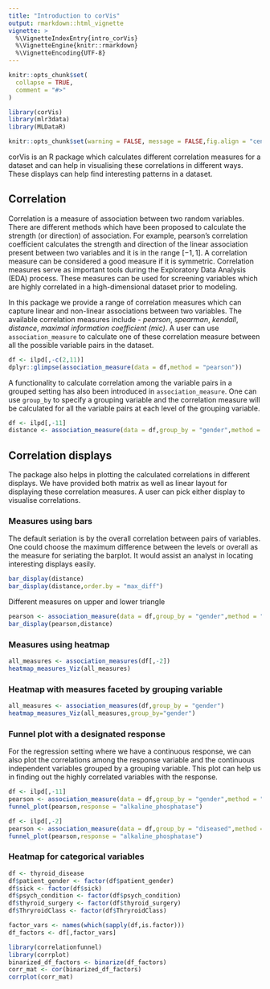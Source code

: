 ```yaml
---
title: "Introduction to corVis"
output: rmarkdown::html_vignette
vignette: >
  %\VignetteIndexEntry{intro_corVis}
  %\VignetteEngine{knitr::rmarkdown}
  %\VignetteEncoding{UTF-8}
---
```


```r
knitr::opts_chunk$set(
  collapse = TRUE,
  comment = "#>"
)
```

```r
library(corVis)
library(mlr3data)
library(MLDataR)
```


```r
knitr::opts_chunk$set(warning = FALSE, message = FALSE,fig.align = "center",fig.height = 10,fig.width = 10)
```

corVis is an R package which calculates different correlation measures for a dataset and can help in visualising these correlations in different ways. These displays can help find interesting patterns in a dataset.

## Correlation

Correlation is a measure of association between two random variables. There are different methods which have been proposed to calculate the strength (or direction) of association. For example, pearson's correlation coefficient calculates the strength and direction of the linear association present between two variables and it is in the range $[-1,1]$. A correlation measure can be considered a good measure if it is symmetric. Correlation measures serve as important tools during the Exploratory Data Analysis (EDA) process. These measures can be used for screening variables which are highly correlated in a high-dimensional dataset prior to modeling.

In this package we provide a range of correlation measures which can capture linear and non-linear associations between two variables. The available correlation measures include - *pearson*, *spearman*, *kendall*, *distance*, *maximal information coefficient (mic)*. A user can use `association_measure` to calculate one of these correlation measure between all the possible variable pairs in the dataset. 

```r
df <- ilpd[,-c(2,11)]
dplyr::glimpse(association_measure(data = df,method = "pearson"))
```

A functionality to calculate correlation among the variable pairs in a grouped setting has also been introduced in  `association_measure`. One can use `group_by` to specify a grouping variable and the correlation measure will be calculated for all the variable pairs at each level of the grouping variable. 

```r
df <- ilpd[,-11]
distance <- association_measure(data = df,group_by = "gender",method = "distance")
```

## Correlation displays

The package also helps in plotting the calculated correlations in different displays. We have provided both matrix as well as linear layout for displaying these correlation measures. A user can pick either display to visualise correlations.

### Measures using bars

The default seriation is by the overall correlation between pairs of variables. One could choose the maximum difference between the levels or overall as the measure for seriating the barplot. It would assist an analyst in locating interesting displays easily.
```r
bar_display(distance)
bar_display(distance,order.by = "max_diff")

```

Different measures on upper and lower triangle
```r
pearson <- association_measure(data = df,group_by = "gender",method = "pearson")
bar_display(pearson,distance)
```

### Measures using heatmap
```r
all_measures <- association_measures(df[,-2])
heatmap_measures_Viz(all_measures)
```


### Heatmap with measures faceted by grouping variable
```r
all_measures <- association_measures(df,group_by = "gender")
heatmap_measures_Viz(all_measures,group_by="gender")
```


### Funnel plot with a designated response
For the regression setting where we have a continuous response, we can also plot the correlations among the response variable and the continuous independent variables grouped by a grouping variable. This plot can help us in finding out the highly correlated variables with the response.

```r
df <- ilpd[,-11]
pearson <- association_measure(data = df,group_by = "gender",method = "pearson")
funnel_plot(pearson,response = "alkaline_phosphatase")

```

```r
df <- ilpd[,-2]
pearson <- association_measure(data = df,group_by = "diseased",method = "pearson")
funnel_plot(pearson,response = "alkaline_phosphatase")
```


### Heatmap for categorical variables
```r
df <- thyroid_disease
df$patient_gender <- factor(df$patient_gender)
df$sick <- factor(df$sick)
df$psych_condition <- factor(df$psych_condition)
df$thyroid_surgery <- factor(df$thyroid_surgery)
df$ThryroidClass <- factor(df$ThryroidClass)

factor_vars <- names(which(sapply(df,is.factor)))
df_factors <- df[,factor_vars]

library(correlationfunnel)
library(corrplot)
binarized_df_factors <- binarize(df_factors)
corr_mat <- cor(binarized_df_factors)
corrplot(corr_mat)
```

